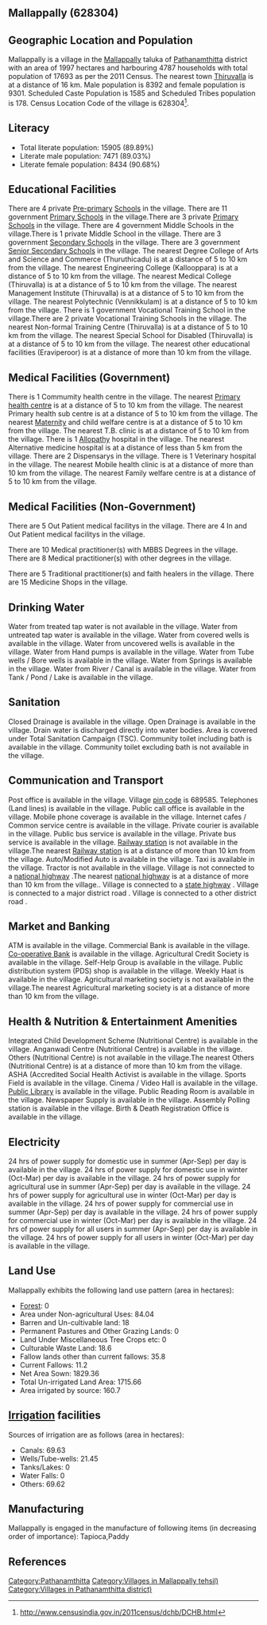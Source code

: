 {{Infobox settlement
| name=Mallappally
| native_name=
| native_name_lang=
| other_name=
| nickname=
| settlement_type=Village
| image_skyline=
| image_alt=
| image_caption=
| pushpin_map=India Kerala
| pushpin_label_position=right
| pushpin_map_alt=
| pushpin_map_caption=Location in Kerala, India
| latd=
| latm=
| lats=
| latNS=
| longd=
| longm=
| longs=
| longEW=
| coordinates_display=inline,title
| subdivision_type=Country
| subdivision_name={{flag|India}}
| subdivision_type1=[[States and territories of India|State]]
| subdivision_name1=Kerala 
| subdivision_type2=[[List of districts of India|District]]
| subdivision_name2=Pathanamthitta
| subdivision_type3=Tahsil
| subdivision_name3=Mallappally
| website=
| established_title=<!-- Established -->
| established_date=
| founder=
| named_for=
| government_type=
| governing_body=
| unit_pref=Metric=
| area_footnotes=
| area_rank=
| area_total_km2=19.97
| elevation_footnotes=
| elevation_m=
| population_total=17693
| population_as_of=2011
| population_rank=
| population_density_km2=885
| population_demonym=
| population_footnotes=
| demographics_type1=Languages
| demographics1_title1=Official
| demographics1_info1=[[Malayalam language|Malayalam]]
| timezone1=[[Indian Standard Time|IST]]
| utc_offset1==+5:30
| postal_code_type=[[Postal Index Number|PIN]]
| postal_code=689585
| area_code_type=Telephone code
| area_code=
| registration_plate=
| blank1_name_sec1=Nearest city
| blank1_info_sec1=[[Thiruvalla]]
| blank2_name_sec1=[[Human sex ratio|Sex ratio]]
| blank2_info_sec1=1108 [[male|♂]]/[[female|♀]]
| blank3_name_sec1=Literacy
| blank3_info_sec1=89.89%
| blank1_name_sec2=[[2011 Census of India|2011 census]] code
| blank1_info_sec2=628304
| footnotes=
}}

== Mallappally (628304) ==

== Geographic Location and Population ==

Mallappally is a village in the [[Mallappally]] taluka of [[Pathanamthitta]] district with an area of 1997 hectares and harbouring 4787 households with total population of 17693 as per the 2011 Census. The nearest town [[Thiruvalla]] is at a distance of 16 km. Male population is 8392 and female population is 9301. Scheduled Caste Population is 1585 and Scheduled Tribes population is 178. Census Location Code of the village is 628304<ref>http://www.censusindia.gov.in/2011census/dchb/DCHB.html</ref>.


== Literacy ==  
* Total literate population: 15905 (89.89%)
* Literate male population: 7471 (89.03%)
* Literate female population: 8434 (90.68%)


== Educational Facilities ==  
There are 4 private [[Pre-primary]] [[School]]s in the village.
There are 11 government [[Primary School]]s in the village.There are 3 private [[Primary School]]s in the village.
There are 4 government Middle Schools in the village.There is 1 private Middle School in the village.
There are 3 government [[Secondary School]]s in the village.
There are 3 government [[Senior Secondary School]]s in the village.
The nearest Degree College of Arts and Science and Commerce (Thuruthicadu) is at a distance of 5 to 10 km from the village.
The nearest Engineering College (Kallooppara) is at a distance of 5 to 10 km from the village.
The nearest Medical College (Thiruvalla) is at a distance of 5 to 10 km from the village.
The nearest Management Institute (Thiruvalla) is at a distance of 5 to 10 km from the village.
The nearest Polytechnic (Vennikkulam) is at a distance of 5 to 10 km from the village.
There is 1 government Vocational Training School in the village.There are 2 private Vocational Training Schools in the village.
The nearest Non-formal Training Centre (Thiruvalla) is at a distance of 5 to 10 km from the village.
The nearest Special School for Disabled (Thiruvalla) is at a distance of 5 to 10 km from the village.
The nearest other educational facilities (Eraviperoor) is at a distance of more than 10 km from the village.


== Medical Facilities (Government) ==
There is 1 Commumity health centre in the village.
The nearest [[Primary health centre]] is at a distance of 5 to 10 km from the village.
The nearest Primary health sub centre is at a distance of 5 to 10 km from the village.
The nearest [[Maternity]] and child welfare centre is at a distance of 5 to 10 km from the village.
The nearest T.B. clinic is at a distance of 5 to 10 km from the village.
There is 1 [[Allopathy]] hospital in the village.
The nearest Alternative medicine hospital is at a distance of less than 5 km from the village.
There are 2 Dispensarys in the village.
There is 1 Veterinary hospital in the village.
The nearest Mobile health clinic is at a distance of more than 10 km from the village.
The nearest Family welfare centre is at a distance of 5 to 10 km from the village.


== Medical Facilities (Non-Government) ==
There are 5 Out Patient medical facilitys in the village.
There are 4 In and Out Patient medical facilitys in the village.

There are 10 Medical practitioner(s) with MBBS Degrees in the village.
There are 8 Medical practitioner(s) with other degrees in the village.

There are 5 Traditional practitioner(s) and faith healers in the village.
There are 15 Medicine Shops in the village.



== Drinking Water ==
Water from treated tap water is not available in the village.
Water from untreated tap water is available in the village.
Water from covered wells is available in the village.
Water from uncovered wells is available in the village.
Water from Hand pumps is available in the village.
Water from Tube wells / Bore wells is available in the village.
Water from Springs is available in the village.
Water from River / Canal is available in the village.
Water from Tank / Pond / Lake is available in the village.


== Sanitation ==
Closed Drainage is available in the village.
Open Drainage is available in the village.
Drain water is discharged directly into water bodies.
Area is covered under Total Sanitation Campaign (TSC).
Community toilet including bath is available in the village.
Community toilet excluding bath is not available in the village.


== Communication and Transport ==
Post office is available in the village.
Village [[pin code]] is 689585.
Telephones (Land lines) is available in the village.
Public call office is available in the village.
Mobile phone coverage is available in the village.
Internet cafes / Common service centre is available in the village.
Private courier is available in the village.
Public bus service is available in the village.
Private bus service is available in the village.
[[Railway station]] is not available in the village.The nearest [[Railway station]] is at a distance of more than 10 km from the village.
Auto/Modified Auto is available in the village.
Taxi is available in the village.
Tractor is not available in the village.
Village is not connected to a [[national highway]] .The nearest [[national highway]] is at a distance of more than 10 km from the village..
Village is connected to a [[state highway]]  .
Village is connected to a major district road    .
Village is connected to a other district road  .







== Market and Banking ==
ATM is available in the village.
Commercial Bank is available in the village.
[[Co-operative Bank]] is available in the village.
Agricultural Credit Society is available in the village.
Self-Help Group is available in the village.
Public distribution system (PDS) shop is available in the village.
Weekly Haat is available in the village.
Agricultural marketing society is not available in the village.The nearest Agricultural marketing society is at a distance of more than 10 km from the village.


== Health & Nutrition & Entertainment Amenities ==
Integrated Child Development Scheme (Nutritional Centre) is available in the village.
Anganwadi Centre (Nutritional Centre) is available in the village.
Others (Nutritional Centre) is not available in the village.The nearest Others (Nutritional Centre) is at a distance of more than 10 km from the village.
ASHA (Accredited Social Health Activist is available in the village.
Sports Field is available in the village.
Cinema / Video Hall is available in the village.
[[Public Library]] is available in the village.
Public Reading Room is available in the village.
Newspaper Supply is available in the village.
Assembly Polling station is available in the village.
Birth & Death Registration Office is available in the village.


== Electricity ==
24 hrs of power supply for domestic use in summer (Apr-Sep) per day is available in the village.
24 hrs of power supply for domestic use in winter (Oct-Mar) per day is available in the village.
24 hrs of power supply for agricultural use in summer (Apr-Sep) per day is available in the village.
24 hrs of power supply for agricultural use in winter (Oct-Mar) per day is available in the village.
24 hrs of power supply for commercial use in summer (Apr-Sep) per day is available in the village.
24 hrs of power supply for commercial use in winter (Oct-Mar) per day is available in the village.
24 hrs of power supply for all users in summer (Apr-Sep) per day is available in the village.
24 hrs of power supply for all users in winter (Oct-Mar) per day is available in the village.


== Land Use ==
Mallappally exhibits the following land use pattern (area in hectares):
* [[Forest]]: 0
* Area under Non-agricultural Uses: 84.04
* Barren and Un-cultivable land: 18
* Permanent Pastures and Other Grazing Lands: 0
* Land Under Miscellaneous Tree Crops etc: 0
* Culturable Waste Land: 18.6
* Fallow lands other than current fallows: 35.8
* Current Fallows: 11.2
* Net Area Sown: 1829.36
* Total Un-irrigated Land Area: 1715.66
* Area irrigated by source: 160.7


== [[Irrigation]] facilities ==
Sources of irrigation are as follows (area in hectares):
* Canals: 69.63
* Wells/Tube-wells: 21.45
* Tanks/Lakes: 0
* Water Falls: 0
* Others: 69.62


== Manufacturing ==
Mallappally is engaged in the manufacture of following items (in decreasing order of importance): Tapioca,Paddy


[[Category:Pathanamthitta]]
[[Category:Villages in Mallappally tehsil)]]
[[Category:Villages in Pathanamthitta district)]]


== References ==
{{Reflist}}


